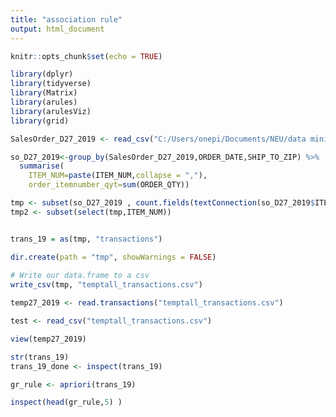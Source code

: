 ```yaml
---
title: "association rule"
output: html_document
---
```


```r
knitr::opts_chunk$set(echo = TRUE)
```
```r
library(dplyr)
library(tidyverse)
library(Matrix)
library(arules)
library(arulesViz)
library(grid)
```

```r
SalesOrder_D27_2019 <- read_csv("C:/Users/onepi/Documents/NEU/data mining/dataset/Dept27/SalesOrder_D27Hist_2019.csv")
```


```r
so_D27_2019<-group_by(SalesOrder_D27_2019,ORDER_DATE,SHIP_TO_ZIP) %>%
  summarise(
    ITEM_NUM=paste(ITEM_NUM,collapse = ","),
    order_itemnumber_qyt=sum(ORDER_QTY)) 

tmp <- subset(so_D27_2019 , count.fields(textConnection(so_D27_2019$ITEM_NUM), sep = ",")>1)
tmp2 <- subset(select(tmp,ITEM_NUM))


trans_19 = as(tmp, "transactions")


```


```r
dir.create(path = "tmp", showWarnings = FALSE)
 
# Write our data.frame to a csv
write_csv(tmp, "temptall_transactions.csv")

temp27_2019 <- read.transactions("temptall_transactions.csv")

test <- read_csv("temptall_transactions.csv")

view(temp27_2019)
```




```r
str(trans_19)
trans_19_done <- inspect(trans_19)
```

```r
gr_rule <- apriori(trans_19)

inspect(head(gr_rule,5) )
```




